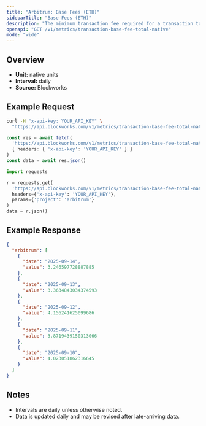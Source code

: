 ```yaml
---
title: "Arbitrum: Base Fees (ETH)"
sidebarTitle: "Base Fees (ETH)"
description: "The minimum transaction fee required for a transaction to be included in a block"
openapi: "GET /v1/metrics/transaction-base-fee-total-native"
mode: "wide"
---
```


## Overview

- **Unit:** native units
- **Interval:** daily
- **Source:** Blockworks

## Example Request

<CodeGroup>

```bash cURL
curl -H "x-api-key: YOUR_API_KEY" \
  "https://api.blockworks.com/v1/metrics/transaction-base-fee-total-native?project=arbitrum"
```

```typescript TypeScript
const res = await fetch(
  'https://api.blockworks.com/v1/metrics/transaction-base-fee-total-native?project=arbitrum',
  { headers: { 'x-api-key': 'YOUR_API_KEY' } }
)
const data = await res.json()
```

```python Python
import requests

r = requests.get(
  'https://api.blockworks.com/v1/metrics/transaction-base-fee-total-native',
  headers={'x-api-key': 'YOUR_API_KEY'},
  params={'project': 'arbitrum'}
)
data = r.json()
```

</CodeGroup>

## Example Response

```json
{
  "arbitrum": [
    {
      "date": "2025-09-14",
      "value": 3.246597728887885
    },
    {
      "date": "2025-09-13",
      "value": 3.3634843034374593
    },
    {
      "date": "2025-09-12",
      "value": 4.156241625099686
    },
    {
      "date": "2025-09-11",
      "value": 3.8719439150313066
    },
    {
      "date": "2025-09-10",
      "value": 4.023051862316645
    }
  ]
}
```

## Notes
- Intervals are daily unless otherwise noted.
- Data is updated daily and may be revised after late-arriving data.